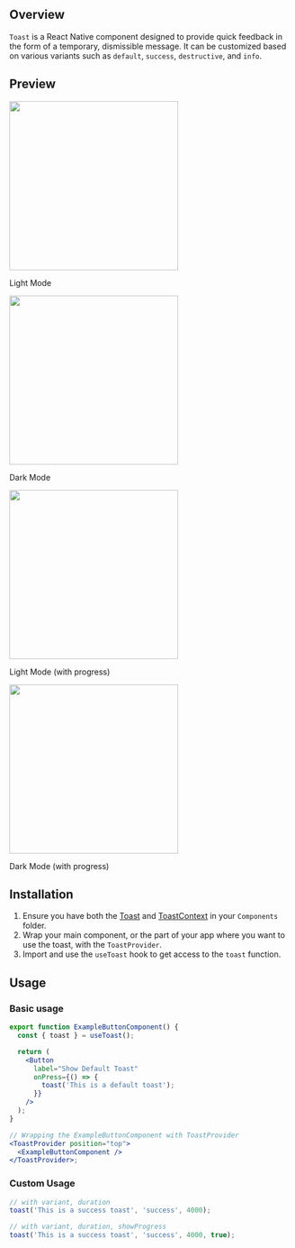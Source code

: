 ## Overview

`Toast` is a React Native component designed to provide quick feedback in the form of a temporary, dismissible message. It can be customized based on various variants such as `default`, `success`, `destructive`, and `info`.

## Preview

<div>

<div style={{ display: 'flex', justifyContent: 'center' }}>
  <div style={{ marginRight: '40px' }}>
    <img
      src="https://raw.githubusercontent.com/Mobilecn-UI/nativecn-ui/main/assets/examples/components/toast-light.png"
      width="300px"
    />
    <p>Light Mode</p>
  </div>
  <div>
    <img
      src="https://raw.githubusercontent.com/Mobilecn-UI/nativecn-ui/main/assets/examples/components/toast-dark.png"
      width="300px"
    />
    <p>Dark Mode</p>
  </div>
</div>

<div style={{ display: 'flex', justifyContent: 'center' }}>
  <div style={{ marginRight: '40px' }}>
    <img
      src="https://raw.githubusercontent.com/Mobilecn-UI/nativecn-ui/main/assets/examples/components/toast-light-progress.png"
      width="300px"
    />
    <p>Light Mode (with progress)</p>
  </div>
  <div>
    <img
      src="https://raw.githubusercontent.com/Mobilecn-UI/nativecn-ui/main/assets/examples/components/toast-dark-progress.png"
      width="300px"
    />
    <p>Dark Mode (with progress)</p>
  </div>
</div>

</div>

## Installation

1. Ensure you have both the [Toast](https://github.com/Mobilecn-UI/nativecn-ui/blob/main/components/Avatar.tsx) and [ToastContext](https://github.com/Mobilecn-UI/nativecn-ui/blob/main/components/Avatar.tsx) in your `Components` folder.
2. Wrap your main component, or the part of your app where you want to use the toast, with the `ToastProvider`.
3. Import and use the `useToast` hook to get access to the `toast` function.

## Usage

### Basic usage

```jsx
export function ExampleButtonComponent() {
  const { toast } = useToast();

  return (
    <Button
      label="Show Default Toast"
      onPress={() => {
        toast('This is a default toast');
      }}
    />
  );
}

// Wrapping the ExampleButtonComponent with ToastProvider
<ToastProvider position="top">
  <ExampleButtonComponent />
</ToastProvider>;
```

### Custom Usage

```jsx
// with variant, duration
toast('This is a success toast', 'success', 4000);

// with variant, duration, showProgress
toast('This is a success toast', 'success', 4000, true);
```
